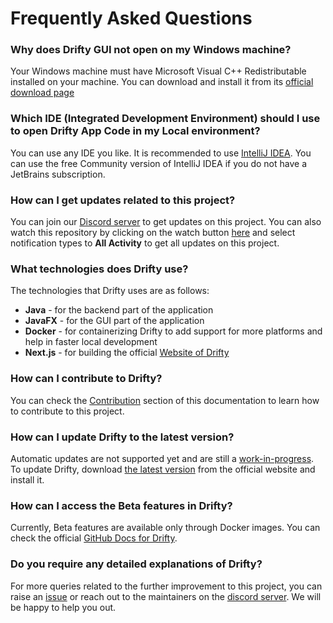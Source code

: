 
# Frequently Asked Questions
<Steps>

### Why does Drifty GUI not open on my Windows machine?
   
   Your Windows machine must have Microsoft Visual C++ Redistributable installed on your machine. You can download and install it from its [official download page](https://learn.microsoft.com/en-us/cpp/windows/latest-supported-vc-redist?view=msvc-170)

### Which IDE (Integrated Development Environment) should I use to open Drifty App Code in my Local environment?
   
   You can use any IDE you like. It is recommended to use [IntelliJ IDEA](https://www.jetbrains.com/idea/). You can use the free Community version of IntelliJ IDEA if you do not have a JetBrains subscription.

### How can I get updates related to this project?

   You can join our [Discord server](https://discord.com/invite/DeT4jXPfkG) to get updates on this project. You can also watch this repository by clicking on the watch button [here](https://github.com/SaptarshiSarkar12/Drifty) and select notification types to **All Activity** to get all updates on this project.

### What technologies does Drifty use?

   The technologies that Drifty uses are as follows:

   - **Java** - for the backend part of the application
   - **JavaFX** - for the GUI part of the application
   - **Docker** - for containerizing Drifty to add support for more platforms and help in faster local development
   - **Next.js** - for building the official [Website of Drifty](https://saptarshisarkar12.github.io/Drifty/)

### How can I contribute to Drifty?

   You can check the [Contribution](Contributing.md) section of this documentation to learn how to contribute to this project.

### How can I update Drifty to the latest version?

   Automatic updates are not supported yet and are still a [work-in-progress](https://github.com/SaptarshiSarkar12/Drifty/issues/217). To update Drifty, download [the latest version](https://saptarshisarkar12.github.io/Drifty/download) from the official website and install it.

### How can I access the Beta features in Drifty?

   Currently, Beta features are available only through Docker images. You can check the official [GitHub Docs for Drifty](https://github.com/SaptarshiSarkar12/Drifty?tab=readme-ov-file#using-drifty-application-via-docker-).

### Do you require any detailed explanations of Drifty?
   
   For more queries related to the further improvement to this project, you can raise an [issue](https://github.com/SaptarshiSarkar12/Drifty/issues/new/choose) or reach out to the maintainers on the [discord server](https://discord.com/invite/DeT4jXPfkG). We will be happy to help you out.

</Steps>